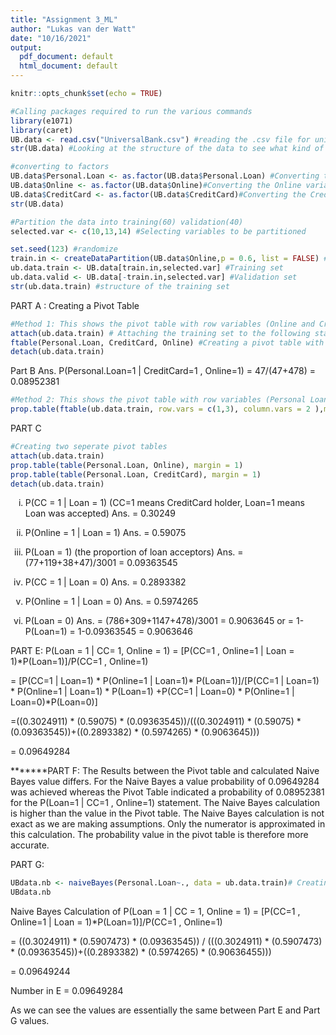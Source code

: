 ---
title: "Assignment 3_ML"
author: "Lukas van der Watt"
date: "10/16/2021"
output:
  pdf_document: default
  html_document: default
---

```{r setup, include=FALSE}
knitr::opts_chunk$set(echo = TRUE)
```

```{r}
#Calling packages required to run the various commands
library(e1071)
library(caret)
UB.data <- read.csv("UniversalBank.csv") #reading the .csv file for universal bank data
str(UB.data) #Looking at the structure of the data to see what kind of variables are present.
```
```{r}
#converting to factors
UB.data$Personal.Loan <- as.factor(UB.data$Personal.Loan) #Converting the Personal Loan variable to as.factor
UB.data$Online <- as.factor(UB.data$Online)#Converting the Online variable to as.factor
UB.data$CreditCard <- as.factor(UB.data$CreditCard)#Converting the CreditCard variable to as.factor
str(UB.data)
```
```{r}
#Partition the data into training(60) validation(40)
selected.var <- c(10,13,14) #Selecting variables to be partitioned

set.seed(123) #randomize
train.in <- createDataPartition(UB.data$Online,p = 0.6, list = FALSE) #creating a training index with the stratification variable (online) that contains 60% of the Universal bank data
ub.data.train <- UB.data[train.in,selected.var] #Training set
ub.data.valid <- UB.data[-train.in,selected.var] #Validation set
str(ub.data.train) #structure of the training set
```
PART A : Creating a Pivot Table
```{r}
#Method 1: This shows the pivot table with row variables (Online and CreditCard) and the column variables(Personal.Loan) This table shows the count
attach(ub.data.train) # Attaching the training set to the following statements
ftable(Personal.Loan, CreditCard, Online) #Creating a pivot table with personal loan as a column variable and the Online and CreditCard
detach(ub.data.train)
```
Part B Ans. P(Personal.Loan=1 | CreditCard=1 , Online=1) = 47/(47+478) = 0.08952381
```{r}
#Method 2: This shows the pivot table with row variables (Personal Loan and CreditCard) and the column variables(Online). This prop table shows the probabilities 
prop.table(ftable(ub.data.train, row.vars = c(1,3), column.vars = 2 ),margin = 1)
```

PART C
```{r}
#Creating two seperate pivot tables 
attach(ub.data.train)
prop.table(table(Personal.Loan, Online), margin = 1)
prop.table(table(Personal.Loan, CreditCard), margin = 1)
detach(ub.data.train)

```

i.   P(CC = 1 | Loan = 1) (CC=1 means CreditCard holder, Loan=1 means Loan was accepted)
          Ans. = 0.30249
          
ii.  P(Online = 1 | Loan = 1)
          Ans. = 0.59075
          
iii. P(Loan = 1) (the proportion of loan acceptors)
          Ans. = (77+119+38+47)/3001 = 0.09363545
          
iv.  P(CC = 1 | Loan = 0)
          Ans. = 0.2893382
          
v.   P(Online = 1 | Loan = 0)
          Ans. = 0.5974265
          
vi.  P(Loan = 0)
          Ans. = (786+309+1147+478)/3001 = 0.9063645
          or   = 1-P(Loan=1) = 1-0.09363545 =  0.9063646

PART E:  P(Loan = 1 | CC= 1, Online = 1) 
= [P(CC=1 , Online=1 | Loan = 1)*P(Loan=1)]/P(CC=1 , Online=1)

= [P(CC=1 | Loan=1) * P(Online=1 | Loan=1)* P(Loan=1)]/[P(CC=1 | Loan=1) * P(Online=1 | Loan=1) * P(Loan=1)
+P(CC=1 | Loan=0) * P(Online=1 | Loan=0)*P(Loan=0)]

=((0.3024911) * (0.59075) * (0.09363545))/(((0.3024911) * (0.59075) * (0.09363545))+((0.2893382) * (0.5974265) * (0.9063645)))

= 0.09649284


*******PART F: The Results between the Pivot table and calculated Naive Bayes value differs. For the Naive Bayes a value probability of 0.09649284 was achieved whereas the Pivot Table indicated a probability of 0.08952381 for the P(Loan=1 | CC=1 , Online=1) statement. The Naive Bayes calculation is higher than the value in the Pivot table. The Naive Bayes calculation is not exact as we are making assumptions. Only the numerator is approximated in this calculation. The probability value in the pivot table is therefore more accurate.

PART G:
```{r}
UBdata.nb <- naiveBayes(Personal.Loan~., data = ub.data.train)# Creating the NAivive Bayes Model on the training set
UBdata.nb
```
Naive Bayes Calculation of P(Loan = 1 | CC = 1, Online = 1) = [P(CC=1 , Online=1 | Loan = 1)*P(Loan=1)]/P(CC=1 , Online=1)

= ((0.3024911) * (0.5907473) * (0.09363545)) / (((0.3024911) * (0.5907473) * (0.09363545))+((0.2893382) * (0.5974265) * (0.90636455)))

= 0.09649244

Number in E = 0.09649284

As we can see the values are essentially the same between Part E and Part G values.

